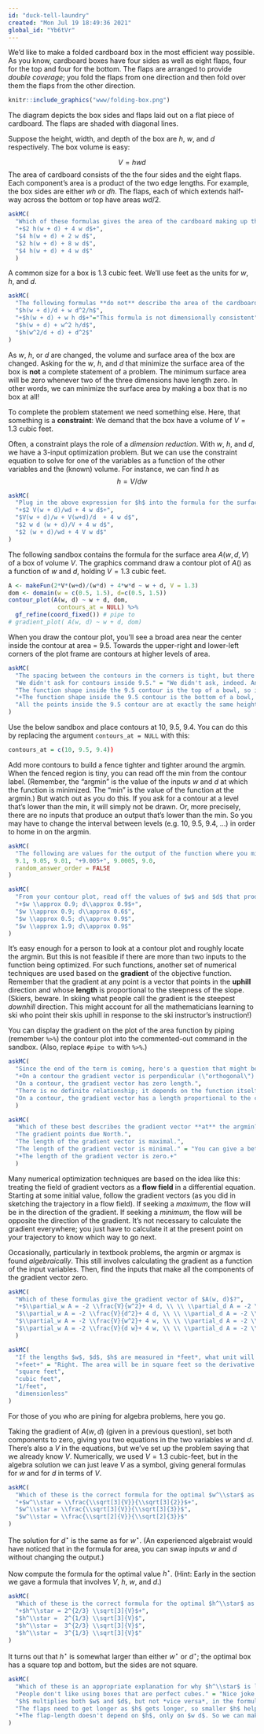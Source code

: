 ```yaml
---
id: "duck-tell-laundry"
created: "Mon Jul 19 18:49:36 2021"
global_id: "Yb6tVr"
---
```


We'd like to make a folded cardboard box in the most efficient way possible.  As you know, cardboard boxes have four sides as well as eight flaps, four for the top and four for the bottom. The flaps are arranged to provide *double coverage*; you fold the flaps from one direction and then fold over them the flaps from the other direction.

```r
knitr::include_graphics("www/folding-box.png")
```

The diagram depicts the box sides and flaps laid out on a flat piece of cardboard. The flaps are shaded with diagonal lines.

Suppose the height, width, and depth of the box are $h$, $w$, and $d$ respectively. The box volume is easy:

$$V = h w d$$
The area of cardboard consists of the the four sides and the eight flaps. Each component's area is a product of the two edge lengths. For example, the box sides are either $w h$ or $d h$. The flaps, each of which extends half-way across the bottom or top have areas $w d/2$. 

```r
askMC(
  "Which of these formulas gives the area of the cardboard making up the box?",
  "+$2 h(w + d) + 4 w d$+",
  "$4 h(w + d) + 2 w d$",
  "$2 h(w + d) + 8 w d$",
  "$4 h(w + d) + 4 w d$"
  )
```

A common size for a box is 1.3 cubic feet. We'll use feet as the units for $w$, $h$, and $d$.

```r
askMC(
  "The following formulas **do not** describe the area of the cardboard, but they are nonetheless formulas for something. Except one of them, which cannot be true. Which one?",
  "$h(w + d)/d + w d^2/h$",
  "+$h(w + d) + w h d$+"="This formula is not dimensionally consistent",
  "$h(w + d) + w^2 h/d$",
  "$h(w^2/d + d) + d^2$"
)
```

As $w$, $h$, or $d$ are changed, the volume and surface area of the box are changed. Asking for the $w$, $h$, and $d$ that minimize the surface area of the box is **not** a complete statement of a problem. The minimum surface area will be zero whenever two of the three dimensions have length zero. In other words, we can minimize the surface area by making a box that is no box at all!

To complete the problem statement we need something else. Here, that something is a **constraint**: We demand that the box have a volume of $V = 1.3$ cubic feet.

Often, a constraint plays the role of a *dimension reduction*. With $w$, $h$, and $d$, we have a 3-input optimization problem. But we can use the constraint equation to solve for one of the variables as a function of the other variables and the (known) volume. For instance, we can find $h$ as
$$h = V/d w$$



```r
askMC(
  "Plug in the above expression for $h$ into the formula for the surface area of cardboard. Which of the following is the resulting formula in terms of $w$, $d$, and $V$?",
  "+$2 V(w + d)/wd + 4 w d$+",
  "$V(w + d)/w + V(w+d)/d  + 4 w d$",
  "$2 w d (w + d)/V + 4 w d$",
  "$2 (w + d)/wd + 4 V w d$"
)
```


The following sandbox contains the formula for the surface area $A(w, d, V)$ of a box of volume $V$. The graphics command draw a contour plot of $A()$ as a function of $w$ and $d$, holding $V = 1.3$ cubic feet. 

```r
A <- makeFun(2*V*(w+d)/(w*d) + 4*w*d ~ w + d, V = 1.3)
dom <- domain(w = c(0.5, 1.5), d=c(0.5, 1.5))
contour_plot(A(w, d) ~ w + d, dom,
              contours_at = NULL) %>%
  gf_refine(coord_fixed()) # pipe to
# gradient_plot( A(w, d) ~ w + d, dom)

```

When you draw the contour plot, you'll see a broad area near the center inside the contour at area = 9.5. Towards the upper-right and lower-left corners of the plot frame are contours at higher levels of area.

```r
askMC(
  "The spacing between the contours in the corners is tight, but there is no similarly spaced contour inside the region delimited by the contour at area=9.5. Why not?",
  "We didn't ask for contours inside 9.5." = "We didn't ask, indeed. And we didn't ask for any of the other contours specifically, yet they appear in the graph.",
  "The function shape inside the 9.5 contour is the top of a bowl, so it is pretty flat." = "Almost right!",
  "+The function shape inside the 9.5 contour is the bottom of a bowl, so it is pretty flat.+",
  "All the points inside the 9.5 contour are at exactly the same height." = "The function $C(w,d)$ is infinitely differentiable so it's not possible to make a sudden shift from a sloped form to one that is dead flat."
)
```

Use the below sandbox and place contours at 10, 9.5, 9.4. You can do this by replacing the argument `contours_at = NULL` with this:

```r
contours_at = c(10, 9.5, 9.4))
```

Add more contours to build a fence tighter and tighter around the argmin. When the fenced region is tiny, you can read off the min from the contour label. (Remember, the "argmin" is the value of the inputs $w$ and $d$ at which the function is minimized. The "min" is the value of the function at the argmin.) But watch out as you do this. If you ask for a contour at a level that's lower than the min, it will simply not be drawn. Or, more precisely, there are no inputs that produce an output that's lower than the min. So you may have to change the interval between levels (e.g. 10, 9.5, 9.4, ...) in order to home in on the argmin. 

```r
askMC(
  "The following are values for the output of the function where you might be able to draw a contour. Which one of the values is the smallest for which a contour actually appears?",
  9.1, 9.05, 9.01, "+9.005+", 9.0005, 9.0,
  random_answer_order = FALSE
)
```


```r
askMC(
  "From your contour plot, read off the values of $w$ and $d$ that produce the minimum surface area for a 1.3 cubic-foot box. What are they? (Hint: You may need to zoom in on the domain to get the precision needed to answer the question.)",
  "+$w \\approx 0.9; d\\approx 0.9$+",
  "$w \\approx 0.9; d\\approx 0.6$",
  "$w \\approx 0.5; d\\approx 0.9$",
  "$w \\approx 1.9; d\\approx 0.9$"
)
```

It's easy enough for a person to look at a contour plot and roughly locate the argmin. But this is not feasible if there are more than two inputs to the function being optimized. For such functions, another set of numerical techniques are used based on the **gradient** of the objective function. Remember that the gradient at any point is a vector that points in the **uphill** direction and whose **length** is proportional to the steepness of the slope. (Skiers, beware. In skiing what people call the gradient is the steepest *downhill* direction. This might account for all the mathematicians learning to ski who point their skis uphill in response to the ski instructor's instruction!) 

You can display the gradient on the plot of the area function by piping (remember `%>%`) the contour plot into the commented-out command in the sandbox. (Also, replace `#pipe to` with `%>%`.)

```r
askMC(
  "Since the end of the term is coming, here's a question that might be a good review for the final. Which of these describes the relationship between the gradient vector and the contours?",
  "+On a contour the gradient vector is perpendicular (\"orthogonal\") to the contour.+",
  "On a contour, the gradient vector has zero length.",
  "There is no definite relationship; it depends on the function itself.",
  "On a contour, the gradient vector has a length proportional to the contour level."
  )
```

```r
askMC(
  "Which of these best describes the gradient vector **at** the argmin?",
  "The gradient points due North.",
  "The length of the gradient vector is maximal.",
  "The length of the gradient vector is minimal." = "You can give a better description than this.",
  "+The length of the gradient vector is zero.+"
  )
```

Many numerical optimization techniques are based on the idea like this: treating the field of gradient vectors as a **flow field** in a differential equation. Starting at some initial value, follow the gradient vectors (as you did in sketching the trajectory in a flow field). If seeking a *maximum*, the flow will be in the direction of the gradient. If seeking a *minimum*, the flow will be opposite the direction of the gradient. It's not necessary to calculate the gradient everywhere; you just have to calculate it at the present point on your trajectory to know which way to go next.

Occasionally, particularly in textbook problems, the argmin or argmax is found *algebraically*. This still involves calculating the gradient as a function of the input variables. Then, find the inputs that make all the components of the gradient vector zero.

```r
askMC(
  "Which of these formulas give the gradient vector of $A(w, d)$?",
  "+$\\partial_w A = -2 \\frac{V}{w^2}+ 4 d, \\ \\ \\partial_d A = -2 \\frac{V}{d^2} - 4 w$+",
  "$\\partial_w A = -2 \\frac{V}{d^2}+ 4 d, \\ \\ \\partial_d A = -2 \\frac{V}{w^2} - 4 w$",
  "$\\partial_w A = -2 \\frac{V}{w^2}+ 4 w, \\ \\ \\partial_d A = -2 \\frac{V}{d^2} - 4 d$",
  "$\\partial_w A = -2 \\frac{V}{d w}+ 4 w, \\ \\ \\partial_d A = -2 \\frac{V}{d w} - 4 d$"
  )
```

```r
askMC(
  "If the lengths $w$, $d$, $h$ are measured in *feet*, what unit will $\\partial_w A$ be in?",
  "+feet+" = "Right. The area will be in square feet so the derivative of area with respect to $w$ will be in square feet per foot, that is, feet.",
  "square feet",
  "cubic feet",
  "1/feet",
  "dimensionless"
)
```

For those of you who are pining for algebra problems, here you go.

Taking the gradient of $A(w, d)$ (given in a previous question), set both components to zero, giving you two equations in the two variables $w$ and $d$. There's also a $V$ in the equations, but we've set up the problem saying that we already know $V$. Numerically, we used $V=1.3$ cubic-feet, but in the algebra solution we can just leave $V$ as a symbol, giving general formulas for $w$ and for $d$ in terms of $V$.

```r
askMC(
  "Which of these is the correct formula for the optimal $w^\\star$ as a function of $V$? (Hint: You can weed out one of the choices by checking for dimensional consistency.)",
  "+$w^\\star = \\frac{\\sqrt[3]{V}}{\\sqrt[3]{2}}$+",
  "$w^\\star = \\frac{\\sqrt[3]{V}}{\\sqrt[3]{3}}$",
  "$w^\\star = \\frac{\\sqrt[2]{V}}{\\sqrt[2]{3}}$"
)
```

The solution for $d^\star$ is the same as for $w^\star$. (An experienced algebraist would have noticed that in the formula for area, you can swap inputs $w$ and $d$ without changing the output.)

Now compute the formula for the optimal value $h^\star$. (Hint: Early in the section we gave a formula that involves $V$, $h$, $w$, and $d$.)

```r
askMC(
  "Which of these is the correct formula for the optimal $h^\\star$ as a function of $V$?",
  "+$h^\\star = 2^{2/3} \\sqrt[3]{V}$+",
  "$h^\\star =  2^{1/3} \\sqrt[3]{V}$",
  "$h^\\star =  3^{2/3} \\sqrt[3]{V}$",
  "$h^\\star =  3^{1/3} \\sqrt[3]{V}$"
)
```

It turns out that $h^\star$ is somewhat larger than either $w^\star$ or $d^\star$; the optimal box has a square top and bottom, but the sides are not square. 

```r
askMC(
  "Which of these is an appropriate explanation for why $h^\\star$ is larger than $w^\\star$ or $d^\\star$?",
  "People don't like using boxes that are perfect cubes." = "Nice joke! But let's get real now. The objective was to minimize the amount of cardboard, not to make people happy.",
  "$h$ multiplies both $w$ and $d$, but not *vice versa*, in the formula for surface area." = "Not true. There are terms $h w$ and $h d$ in the area formula.",
  "The flaps need to get longer as $h$ gets longer, so smaller $h$ helps to minimize the amount of cardboard.",
  "+The flap-length doesn't depend on $h$, only on $w d$. So we can make $h$ larger without contributing to the \"wasted\" area of the doubling over of flaps. The flaps get smaller as $wd$ gets smaller, so larger $h$ is preferred.+"
)
```


